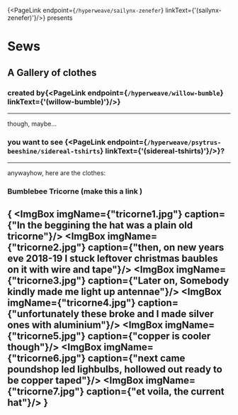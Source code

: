 


{<PageLink endpoint={`/hyperweave/sailynx-zenefer`} linkText={'(sailynx-zenefer)'}/>} presents

# Sews

## A Gallery of clothes 
### created by{<PageLink endpoint={`/hyperweave/willow-bumble`} linkText={'(willow-bumble)'}/>}
---
though, maybe...
### you want to see {<PageLink endpoint={`/hyperweave/psytrus-beeshine/sidereal-tshirts`} linkText={'(sidereal-tshirts)'}/>}? 
---
anywayhow, here are the clothes:
### Bumblebee Tricorne (make this a link )
{<ImgBoxContainer>
    <ImgBox imgName={"tricorne1.jpg"} 
    caption={"In the beggining the hat was a plain old tricorne"}/>
    <ImgBox imgName={"tricorne2.jpg"}
    caption={"then, on new years eve 2018-19 I stuck leftover christmas baubles on it with wire and tape"}/>
    <ImgBox imgName={"tricorne3.jpg"}
    caption={"Later on, Somebody kindly made me light up antennae"}/>
    <ImgBox imgName={"tricorne4.jpg"}
    caption={"unfortunately these broke and I made silver ones with aluminium"}/>
    <ImgBox imgName={"tricorne5.jpg"}
    caption={"copper is cooler though"}/>
    <ImgBox imgName={"tricorne6.jpg"}
    caption={"next came poundshop led lighbulbs, hollowed out ready to be copper taped"}/>
    <ImgBox imgName={"tricorne7.jpg"}
    caption={"et voila, the current hat"}/>
</ImgBoxContainer>}
---

